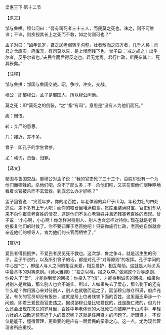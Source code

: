 

梁惠王下·第十二节

【原文】

邹与鲁哄。穆公问曰：“吾有司死者三十三人，而民莫之死也。诛之，则不可胜诛；不诛，则疾视其长上之死而不救，如之何则可也？”

孟子对曰：“凶年饥岁，君之民老弱转乎沟壑，壮者散而之四方者，几千人矣；而君之仓廪实，府库充，有司莫以告，是上慢而残下也。曾子曰：‘戒之戒之！出乎尔者，反乎尔者也。’夫民今而后得反之也。君无尤焉。君行仁政，斯民亲其上、死其长矣。”

【注释】

邹与鲁拱：邹国与鲁国交战。昭，争吵，冲突，交战。

穆公：即邹穆公。孟子是邹国人，所以穆公问他。

莫之死：即“莫死之的倒装，“之’”指“有司”。意思是“没有人为他们而死。”

疾：憎恨。

转：弃尸的意思。

几：接近，差不多。

曾子：即孔子的学生曾参。

尤：动词，责备、归罪。

【译文】

邹国与鲁国交战。邹穆公对孟子说：“我的官吏死了三十三个，百姓却没有一个为他们而牺牲的。杀他们吧，杀不了那么多；不　杀他们吧，又实在恨他们眼睁睁地看着长官被杀而不去营救。到底怎么办才好呢？”

孟子回答说：“灾荒年岁，你的老百姓，年老体弱的弃尸于山沟，年轻力壮的四处逃荒，差不多有上千人吧；而你的粮仓里堆满粮食，货库里装满财宝，官吏们却从来不向你报告老百姓的情况，这是他们不关心老百姓并且还残害老百姓的表现。曾子说：‘小心啊，小心啊！你怎样对待别人，别人也会怎样对待你。’现在就是老百姓报复他们的时候了。你不要归罪于老百姓吧！只要你施行仁政，老百姓自然就会亲近他们的领导人，肯为他们的长官而牺牲了。”

【赏析】

爱民者得民拥护，不爱民者民见死不救也。这次邹、鲁之争斗，就是活生生的例子。孟子所说的，以及所引曾子的话，都是对孔子“对等原则”的发挥。孔子学问的中心是“仁”，即是人与人之间的相互亲爱，相互爱护，相互帮助。这就是人际关系中最基本的对等原则。《诗大雅抑》：“投之以桃，报之以李。”依照这个对等原则，你投入了“爱”，才能得到爱的回报；你投入了“信”，才能得到诚实的回报。如果你对别人是欺骗，那么别人也会不诚实。所以，人如果失去了爱心，那么剩下的还有什么呢？你用狠心来对待别人，别人也就敬而远之了。而邹穆公粮仓积满，府库充足，有关的官员却没有报告，这就是居上位者残害下面的百姓。这里面还牵涉一个问题，即君王爱民而官吏违之。据说邹穆公是比较爱民的，还是施仁政的，但为什么还会出现在灾荒的岁月里，百姓中年老体弱的大批死亡而被弃尸于山沟中，年轻力壮的人四散逃荒有近千人的景况呢？这就是任用贤才的问题了。所谓贤才，不仅仅是能干，懂得管理，更重要的是应有一颗爱民的拳拳之心。这一点，尤为现代管理者所应重视。

